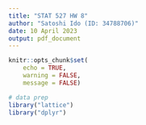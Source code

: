 ```yaml
---
title: "STAT 527 HW 8"
author: "Satoshi Ido (ID: 34788706)"
date: 10 April 2023
output: pdf_document
---
```

```r
knitr::opts_chunk$set(
    echo = TRUE,
    warning = FALSE,
    message = FALSE)
```

```r
# data prep
library("lattice")
library("dplyr")
```